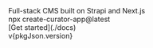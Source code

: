 
<div className="min-h-screen px-4">
  <div>
    <img src={banner.src} alt="" className="max-w-3xl w-full h-auto object-contain mx-auto mt-12" />
  </div>

<div className="text-2xl md:text-3xl text-slate-700 text-center max-w-2xl mx-auto mt-12 [&_a]:text-indigo-500">
  Full-stack CMS built on Strapi and Next.js
</div>

<div className="flex flex-col items-center">
  <div className="flex flex-col items-center mt-12 font-mono font-bold text-indigo-500 bg-indigo-50 p-4 rounded-md">
    npx create-curator-app@latest
  </div>
  <div className="mt-12 [&_a]:block [&_a]:text-white [&_a]:bg-indigo-600 [&_a]:px-4 [&_a]:py-3 [&_a]:rounded-full [&_a]:shadow-lg">
    [Get started](./docs)
  </div>
  <div className="mt-4 font-mono">v{pkgJson.version}</div>
</div>

  <div className="mt-24 mb-12">
    <img src={preview.src} alt="" className="w-full max-w-screen-xl mx-auto mt-12" />
  </div>
</div>
